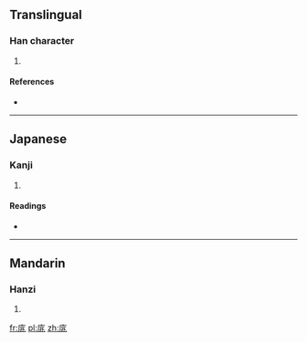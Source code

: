 ==Translingual==

===Han character===
{{Han char|rn=53|rad=广|as=06|sn=9|four=0021<sub>3</sub>|canj=戈中一人 (ILMO)}}

# {{defn|Han|sort=广06}}

====References====
* {{Han ref|kx=0345.210|dkj=09308|dj=0655.100|hdz=20883.050|uh=5EA3|ud=24227|bh=CEB9|bd=52921}}

----

==Japanese==

===Kanji===
{{ja-kanji|grade=|rs=广06}}

# {{defn|lang=ja|sort=广06}}

====Readings====
* {{ja-readings|on=[[てう]] (teu), [[でう]] (deu)|kun=}}

----

==Mandarin==

===Hanzi===
{{cmn-hanzi|pin=[[tiāo]] ([[tiao1]])|wg=t'iao<sup>1</sup>}}

# {{defn|lang=cmn|sort=广06}}

[[fr:庣]]
[[pl:庣]]
[[zh:庣]]